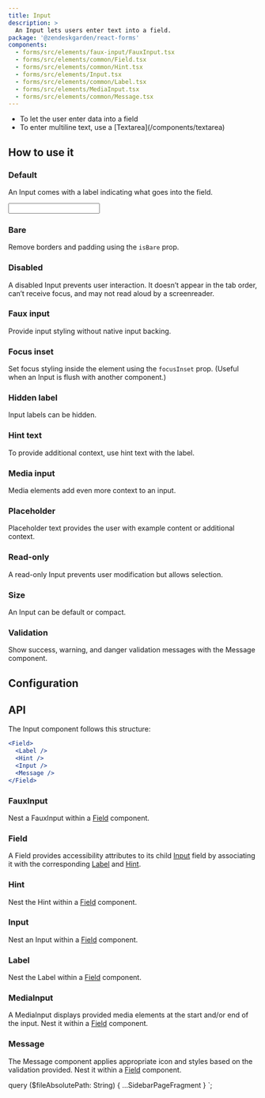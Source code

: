```yaml
---
title: Input
description: >
  An Input lets users enter text into a field.
package: '@zendeskgarden/react-forms'
components:
  - forms/src/elements/faux-input/FauxInput.tsx
  - forms/src/elements/common/Field.tsx
  - forms/src/elements/common/Hint.tsx
  - forms/src/elements/Input.tsx
  - forms/src/elements/common/Label.tsx
  - forms/src/elements/MediaInput.tsx
  - forms/src/elements/common/Message.tsx
---
```


<Usage>
  <Use>
    <ul>
      <li>To let the user enter data into a field</li>
      <li>
        <Markdown>To enter multiline text, use a [Textarea](/components/textarea)</Markdown>
      </li>
    </ul>
  </Use>
</Usage>

## How to use it

### Default

An Input comes with a label indicating what goes into the field.


<CodeExample code={InputCode}>
  <Input />
</CodeExample>

### Bare

Remove borders and padding using the `isBare` prop.


<CodeExample code={BareCode}>
  <Bare />
</CodeExample>

### Disabled

A disabled Input prevents user interaction. It doesn’t appear in the tab order, can’t receive focus, and may not read
aloud by a screenreader.


<CodeExample code={DisabledCode}>
  <Disabled />
</CodeExample>

### Faux input

Provide input styling without native input backing.


<CodeExample code={FauxInputCode}>
  <FauxInput />
</CodeExample>

### Focus inset

Set focus styling inside the element using the `focusInset` prop. (Useful when an Input is flush
with another component.)


<CodeExample code={FocusInsetCode}>
  <FocusInset />
</CodeExample>

### Hidden label

Input labels can be hidden.


<CodeExample code={HiddenCode}>
  <Hidden />
</CodeExample>

### Hint text

To provide additional context, use hint text with the label.


<CodeExample code={HintCode}>
  <Hint />
</CodeExample>

### Media input

Media elements add even more context to an input.


<CodeExample code={IconsCode}>
  <Icons />
</CodeExample>

### Placeholder

Placeholder text provides the user with example content or additional context.


<CodeExample code={PlaceholderCode}>
  <Placeholder />
</CodeExample>

### Read-only

A read-only Input prevents user modification but allows selection.


<CodeExample code={ReadOnlyCode}>
  <ReadOnly />
</CodeExample>

### Size

An Input can be default or compact.


<CodeExample code={SizeCode}>
  <Size />
</CodeExample>

### Validation

Show success, warning, and danger validation messages with the Message component.


<CodeExample code={ValidationCode}>
  <Validation />
</CodeExample>

## Configuration

<Configuration reactPackage={props.data.mdx.package} components={props.data.mdx.components} />

## API

The Input component follows this structure:

```jsx
<Field>
  <Label />
  <Hint />
  <Input />
  <Message />
</Field>
```

### FauxInput

<Component components={props.data.mdx.components} componentName="fauxInput" />

Nest a FauxInput within a [Field](#field) component.

<PropSheet components={props.data.mdx.components} componentName="fauxInput" />

### Field

<Component components={props.data.mdx.components} componentName="field" />

A Field provides accessibility attributes to its child [Input](#input) field by associating it
with the corresponding [Label](#label) and [Hint](#hint).

<PropSheet components={props.data.mdx.components} componentName="field" />

### Hint

<Component components={props.data.mdx.components} componentName="hint" />

Nest the Hint within a [Field](#field) component.

<PropSheet components={props.data.mdx.components} componentName="hint" />

### Input

<Component components={props.data.mdx.components} componentName="input" />

Nest an Input within a [Field](#field) component.

<PropSheet components={props.data.mdx.components} componentName="input" />

### Label

<Component components={props.data.mdx.components} componentName="label" />

Nest the Label within a [Field](#field) component.

<PropSheet components={props.data.mdx.components} componentName="label" />

### MediaInput

<Component components={props.data.mdx.components} componentName="mediaInput" />

A MediaInput displays provided media elements at the start and/or end of the input. Nest
it within a [Field](#field) component.

<PropSheet components={props.data.mdx.components} componentName="mediaInput" />

### Message

<Component components={props.data.mdx.components} componentName="message" />

The Message component applies appropriate icon and styles based on the validation provided. Nest
it within a [Field](#field) component.

<PropSheet components={props.data.mdx.components} componentName="message" />


  query ($fileAbsolutePath: String) {
    ...SidebarPageFragment
  }
`;
